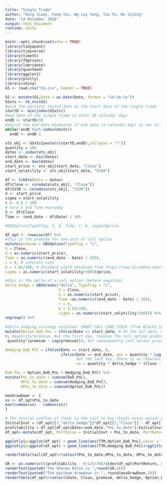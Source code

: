 ```yaml
---
title: "Single Trade"
author: "Dong Jiaqi, Fang You, Ng Lay Yong, Tao Ye, Wu Siying"
date: "14 December 2018"
output: html_document
runtime: shiny
---
```


```r
knitr::opts_chunk$set(echo = TRUE)
library(tidyquant)
library(tidyverse)
library(timetk)
library(fOptions)
library(lubridate)
library(quantmod)
library(ggplot2)
library(plotly)
library(shiny)
GS <- read.csv("GS.csv", header = TRUE)
```

```r
GS <- mutate(GS,Date = as.Date(Date, format = "%d-%b-%y"))
GSxts <- tk_xts(GS)
#pick the earliest record date as the start date of the single trade
startD <- min(index(GSxts))
#end date of the single trade is after 30 calendar days
endD <- startD+30
#adjust the end date backwards if end date (a calendar day) is not in the xts
while(!endD %in% index(GSxts))
  endD <- endD-1

xts_obj <- GSxts[paste(c(startD,endD),collapse = "/")]
quantity = 100
dates <- index(xts_obj)
start_date <- min(dates)
end_date <- max(dates)
start_price <- xts_obj[start_date, "Close"]
start_volatility <- xts_obj[start_date, "IV30"]

df <- tibble(Date = dates)
df$Close <- coredata(xts_obj[, "Close"])
df$IV30 <- coredata(xts_obj[, "IV30"])
X <- start_price
sigma = start_volatility
r <- 0.8 / 100
# Vary S and Time everyday
S <- df$Close
Time <- (end_date - df$Date) / 365

#GBSOption(TypeFlag, S, X, Time, r, b, sigma)@price

df_opt <- rowwise(df) %>%
#this is the premium for one unit of call option  
mutate(premium = GBSOption(TypeFlag = "c",
S = Close,
X = as.numeric(start_price),
Time = as.numeric((end_date - Date) / 365),
r = r, # interest rate
b = 1.85/100, # dividend yield obtained from https://www.dividend.com/dividend-stocks/financial/investment-brokerage-national/gs-goldman-sachs/
sigma = as.numeric(start_volatility/100))@price,

#this is the delta of a call option (before negation)
delta_hedge = GBSGreeks("delta", TypeFlag = "c", 
                        S = Close, 
                        X = as.numeric(start_price), 
                        Time =as.numeric((end_date - Date) / 365), 
                        r = r, 
                        b = 1.85/100, 
                        sigma = as.numeric(start_volatility/100))) %>%
ungroup() %>%
  
#delta hedging strategy selected: SHORT CALL LONG STOCK (from BlackS Scholes formula, such strategy should approximate a long position in risk free)
mutate(Option_DoD_PnL = ifelse(Date == start_date, # On the 1st date, we count the cost of buying the option
0, #quantity*premium, #on the first day, receive the call option premium and short the option
-quantity*(premium - Lag(premium))), #if subsequently call option price rises, there is a loss

Hedging_DoD_Pnl = ifelse(Date == start_date, 0, 
                         ifelse(Date == end_date, yes = quantity * Lag(delta_hedge) * (Close - Lag(Close)), 
                                #at the last day, there is no rebalancing of number of shares.
                                no = quantity * delta_hedge * (Close - Lag(Close)))), #long stock - if stock price increase, there is a profit

DoD_PnL = Option_DoD_PnL + Hedging_DoD_Pnl) %>%
mutate(PnL_to_date = cumsum(DoD_PnL),
       HPnL_to_date = cumsum(Hedging_DoD_Pnl), 
       OPnL_to_date = cumsum(Option_DoD_PnL))

maxDrawDown <- {
xs <- df_opt$PnL_to_date
max(cummax(xs) - cummin(xs))
}

# The initial outflow of funds is the cost to buy stocks minus option premium received 
InitialInvt = (df_opt[[1,"delta_hedge"]]*df_opt[[1,"Close"]] - df_opt[[1,"premium"]])*quantity #OUTFLOW of funds
profitability = df_opt[df_opt$Date==end_date,"PnL_to_date"]/InitialInvt
df_opt<-mutate(df_opt, PortValue = InitialInvt + PnL_to_date, PortReturn = DoD_PnL/Lag(PortValue), TTM = end_date- Date)

ggplotly(p=ggplot(df_opt) + geom_line(aes(TTM,Option_DoD_PnL),color = "blue") + ggtitle("option profit - TTM"))
ggplotly(p=ggplot(df_opt) + geom_line(aes(TTM,Hedging_DoD_Pnl))+ggtitle("stock profit - TTM"))

renderTable(tail(df_opt%>%select(PnL_to_date,HPnL_to_date, OPnL_to_date)%>%rename( `final pnl`=PnL_to_date,`hedging pnl`=HPnL_to_date  , `option pnl` = OPnL_to_date ),1))

SR <- as.numeric(((profitability - r/12)/30)/stdev(df_opt$PortReturn, na.rm = TRUE))
renderText(paste0("the Sharpe Ratio is ",round(SR,4)))
renderText(paste0("The maximum drawdown is ", round(maxDrawDown,4)))
renderTable(df_opt%>%select(Date, Close, premium, delta_hedge, Option_DoD_PnL, Hedging_DoD_Pnl, DoD_PnL, PnL_to_date, HPnL_to_date, OPnL_to_date, TTM))
```